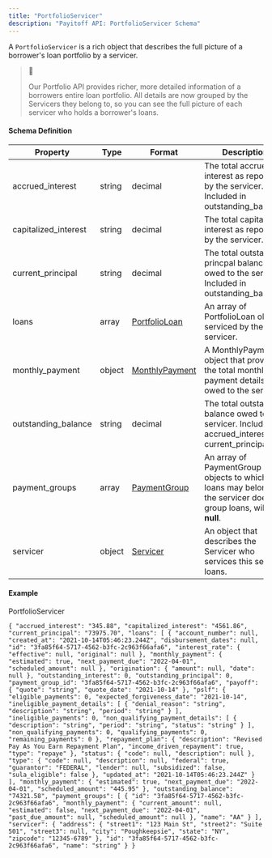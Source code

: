 ```yaml
---
title: "PortfolioServicer"
description: "Payitoff API: PortfolioServicer Schema"
---
```


A `PortfolioServicer` is a rich object that describes the full picture of a borrower's loan portfolio by a servicer.

> 📘
> 
> Our Portfolio API provides richer, more detailed information of a borrowers entire loan portfolio. All details are now grouped by the Servicers they belong to, so you can see the full picture of each servicer who holds a borrower's loans.

#### Schema Definition

| Property              | Type   | Format                                         | Description                                                                                                         |
| --------------------- | ------ | ---------------------------------------------- | ------------------------------------------------------------------------------------------------------------------- |
| accrued\_interest     | string | decimal                                        | The total accrued interest as reported by the servicer. Included in outstanding\_balance.                           |
| capitalized\_interest | string | decimal                                        | The total capitalized interest as reported by the servicer.                                                         |
| current\_principal    | string | decimal                                        | The total outstanding princpal balance owed to the servicer. Included in outstanding\_balance.                      |
| loans                 | array  | [PortfolioLoan](/docs/portfolio-loan-schema)   | An array of PortfolioLoan objects serviced by the servicer.                                                         |
| monthly\_payment      | object | [MonthlyPayment](/docs/monthly-payment-schema) | A MonthlyPayment object that provides the total monthly payment details owed to the servicer.                       |
| outstanding\_balance  | string | decimal                                        | The total outstanding balance owed to the servicer. Includes accrued\_interest and current\_principal.              |
| payment\_groups       | array  | [PaymentGroup](/docs/payment-group-schema)     | An array of PaymentGroup objects to which loans may belong. If the servicer does not group loans, will be **null**. |
| servicer              | object | [Servicer](/docs/servicer-schema)              | An object that describes the Servicer who services this set of loans.                                               |

#### Example

PortfolioServicer

`{
  "accrued_interest": "345.88",
  "capitalized_interest": "4561.86",
  "current_principal": "73975.70",
  "loans": [
    {
      "account_number": null,
      "created_at": "2021-10-14T05:46:23.244Z",
      "disbursement_dates": null,
      "id": "3fa85f64-5717-4562-b3fc-2c963f66afa6",
      "interest_rate": {
        "effective": null,
        "original": null
      },
      "monthly_payment": {
        "estimated": true,
        "next_payment_due": "2022-04-01",
        "scheduled_amount": null
      },
      "origination": {
        "amount": null,
        "date": null
      },
      "outstanding_interest": 0,
      "outstanding_principal": 0,
      "payment_group_id": "3fa85f64-5717-4562-b3fc-2c963f66afa6",
      "payoff": {
        "quote": "string",
        "quote_date": "2021-10-14"
      },
      "pslf": {
        "eligible_payments": 0,
        "expected_forgiveness_date": "2021-10-14",
        "ineligible_payment_details": [
          {
            "denial_reason": "string",
            "description": "string",
            "period": "string"
          }
        ],
        "ineligible_payments": 0,
        "non_qualifying_payment_details": [
          {
            "description": "string",
            "period": "string",
            "status": "string"
          }
        ],
        "non_qualifying_payments": 0,
        "qualifying_payments": 0,
        "remaining_payments": 0
      },
      "repayment_plan": {
        "description": "Revised Pay As You Earn Repayment Plan",
        "income_driven_repayment": true,
        "type": "repaye"
      },
      "status": {
        "code": null,
        "description": null
      },
      "type": {
        "code": null,
        "description": null,
        "federal": true,
        "guarantor": "FEDERAL",
        "lender": null,
        "subsidized": false,
        "sula_eligible": false
      },
      "updated_at": "2021-10-14T05:46:23.244Z"
    }
  ],
  "monthly_payment": {
    "estimated": true,
    "next_payment_due": "2022-04-01",
    "scheduled_amount": "445.95"
  },
  "outstanding_balance": "74321.58",
  "payment_groups": [
    {
      "id": "3fa85f64-5717-4562-b3fc-2c963f66afa6",
      "monthly_payment": {
        "current_amount": null,
        "estimated": false,
        "next_payment_due": "2022-04-01",
        "past_due_amount": null,
        "scheduled_amount": null
      },
      "name": "AA"
    }
  ],
  "servicer": {
    "address": {
      "street1": "123 Main St",
      "street2": "Suite 501",
      "street3": null,
      "city": "Poughkeepsie",
      "state": "NY",
      "zipcode": "12345-6789"
    },
    "id": "3fa85f64-5717-4562-b3fc-2c963f66afa6",
    "name": "string"
  }
}
`